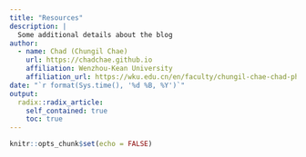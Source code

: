 ```yaml
---
title: "Resources"
description: |
  Some additional details about the blog
author:
  - name: Chad (Chungil Chae)
    url: https://chadchae.github.io
    affiliation: Wenzhou-Kean University
    affiliation_url: https://wku.edu.cn/en/faculty/chungil-chae-chad-ph-d/
date: "`r format(Sys.time(), '%d %B, %Y')`"
output:
  radix::radix_article:
    self_contained: true
    toc: true
---
```


```r
knitr::opts_chunk$set(echo = FALSE)
```
